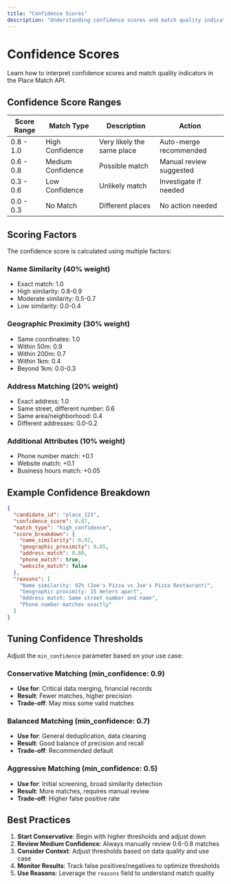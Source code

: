 ```yaml
---
title: "Confidence Scores"
description: "Understanding confidence scores and match quality indicators"
---
```


# Confidence Scores

Learn how to interpret confidence scores and match quality indicators in the Place Match API.

## Confidence Score Ranges

| Score Range | Match Type | Description | Action |
|-------------|------------|-------------|---------|
| 0.8 - 1.0 | High Confidence | Very likely the same place | Auto-merge recommended |
| 0.6 - 0.8 | Medium Confidence | Possible match | Manual review suggested |
| 0.3 - 0.6 | Low Confidence | Unlikely match | Investigate if needed |
| 0.0 - 0.3 | No Match | Different places | No action needed |

## Scoring Factors

The confidence score is calculated using multiple factors:

### Name Similarity (40% weight)
- Exact match: 1.0
- High similarity: 0.8-0.9  
- Moderate similarity: 0.5-0.7
- Low similarity: 0.0-0.4

### Geographic Proximity (30% weight)
- Same coordinates: 1.0
- Within 50m: 0.9
- Within 200m: 0.7
- Within 1km: 0.4
- Beyond 1km: 0.0-0.3

### Address Matching (20% weight)
- Exact address: 1.0
- Same street, different number: 0.6
- Same area/neighborhood: 0.4
- Different addresses: 0.0-0.2

### Additional Attributes (10% weight)
- Phone number match: +0.1
- Website match: +0.1
- Business hours match: +0.05

## Example Confidence Breakdown

```json
{
  "candidate_id": "place_123",
  "confidence_score": 0.87,
  "match_type": "high_confidence",
  "score_breakdown": {
    "name_similarity": 0.92,
    "geographic_proximity": 0.85, 
    "address_match": 0.80,
    "phone_match": true,
    "website_match": false
  },
  "reasons": [
    "Name similarity: 92% (Joe's Pizza vs Joe's Pizza Restaurant)",
    "Geographic proximity: 15 meters apart",
    "Address match: Same street number and name",
    "Phone number matches exactly"
  ]
}
```

## Tuning Confidence Thresholds

Adjust the `min_confidence` parameter based on your use case:

### Conservative Matching (min_confidence: 0.9)
- **Use for**: Critical data merging, financial records
- **Result**: Fewer matches, higher precision
- **Trade-off**: May miss some valid matches

### Balanced Matching (min_confidence: 0.7) 
- **Use for**: General deduplication, data cleaning
- **Result**: Good balance of precision and recall
- **Trade-off**: Recommended default

### Aggressive Matching (min_confidence: 0.5)
- **Use for**: Initial screening, broad similarity detection  
- **Result**: More matches, requires manual review
- **Trade-off**: Higher false positive rate

## Best Practices

1. **Start Conservative**: Begin with higher thresholds and adjust down
2. **Review Medium Confidence**: Always manually review 0.6-0.8 matches
3. **Consider Context**: Adjust thresholds based on data quality and use case
4. **Monitor Results**: Track false positives/negatives to optimize thresholds
5. **Use Reasons**: Leverage the `reasons` field to understand match quality
